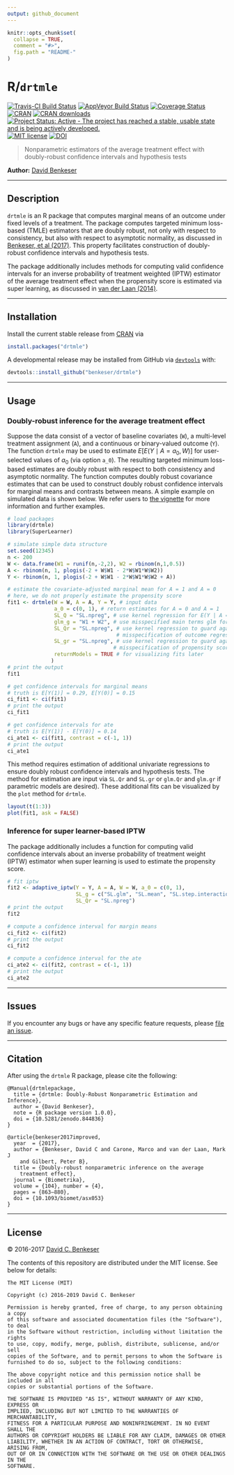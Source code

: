 ```yaml
---
output: github_document
---
```


```r
knitr::opts_chunk$set(
  collapse = TRUE,
  comment = "#>",
  fig.path = "README-"
)
```

# R/`drtmle`

[![Travis-CI Build Status](https://travis-ci.org/benkeser/drtmle.svg?branch=master)](https://travis-ci.org/benkeser/drtmle)
[![AppVeyor Build  Status](https://ci.appveyor.com/api/projects/status/github/benkeser/drtmle?branch=master&svg=true)](https://ci.appveyor.com/project/benkeser/drtmle)
[![Coverage Status](https://img.shields.io/codecov/c/github/benkeser/drtmle/master.svg)](https://codecov.io/github/benkeser/drtmle?branch=master)
[![CRAN](http://www.r-pkg.org/badges/version/drtmle)](http://www.r-pkg.org/pkg/drtmle)
[![CRAN downloads](https://cranlogs.r-pkg.org/badges/drtmle)](https://CRAN.R-project.org/package=drtmle)
[![Project Status: Active - The project has reached a stable, usable state and is being actively developed.](http://www.repostatus.org/badges/latest/active.svg)](http://www.repostatus.org/#active)
[![MIT license](http://img.shields.io/badge/license-MIT-brightgreen.svg)](http://opensource.org/licenses/MIT)
[![DOI](https://zenodo.org/badge/75324341.svg)](https://zenodo.org/badge/latestdoi/75324341)

> Nonparametric estimators of the average treatment effect with doubly-robust confidence intervals and hypothesis tests

__Author:__ [David Benkeser](https://www.benkeserstatistics.com/)

---

## Description

`drtmle` is an R package that computes marginal means of an outcome under fixed
levels of a treatment. The package computes targeted minimum loss-based (TMLE)
estimators that are doubly robust, not only with respect to consistency, but
also with respect to asymptotic normality, as discussed in [Benkeser, et al (2017)](https://academic.oup.com/biomet/article-abstract/104/4/863/4554445). This property
facilitates construction of doubly-robust confidence intervals and hypothesis
tests.

The package additionally includes methods for computing valid confidence
intervals for an inverse probability of treatment weighted (IPTW) estimator of
the average treatment effect when the propensity score is estimated via super
learning, as discussed in
[van der Laan (2014)](https://www.degruyter.com/downloadpdf/j/ijb.2014.10.issue-1/ijb-2012-0038/ijb-2012-0038.pdf).

---

## Installation

Install the current stable release from
[CRAN](https://cran.r-project.org/) via

```r
install.packages("drtmle")
```

A developmental release may be installed from GitHub via
[`devtools`](https://www.rstudio.com/products/rpackages/devtools/) with:

```r
devtools::install_github("benkeser/drtmle")
```

---

## Usage

### Doubly-robust inference for the average treatment effect

Suppose the data consist of a vector of baseline covariates (`W`), a multi-level
treatment assignment (`A`), and a continuous or binary-valued outcome (`Y`). The
function `drtmle` may be used to estimate $E[E(Y \mid A = a_0, W)]$ for
user-selected values of $a_0$ (via option `a_0`). The resulting targeted minimum
loss-based estimates are doubly robust with respect to both consistency and
asymptotic normality. The function computes doubly robust covariance estimates
that can be used to construct doubly robust confidence intervals for marginal
means and contrasts between means. A simple example on simulated data is shown
below. We refer users to [the vignette](https://benkeser.github.io/drtmle/articles/using_drtmle.html) for more information and further examples.

```r
# load packages
library(drtmle)
library(SuperLearner)

# simulate simple data structure
set.seed(12345)
n <- 200
W <- data.frame(W1 = runif(n,-2,2), W2 = rbinom(n,1,0.5))
A <- rbinom(n, 1, plogis(-2 + W$W1 - 2*W$W1*W$W2))
Y <- rbinom(n, 1, plogis(-2 + W$W1 - 2*W$W1*W$W2 + A))

# estimate the covariate-adjusted marginal mean for A = 1 and A = 0
# here, we do not properly estimate the propensity score
fit1 <- drtmle(W = W, A = A, Y = Y, # input data
               a_0 = c(0, 1), # return estimates for A = 0 and A = 1
               SL_Q = "SL.npreg", # use kernel regression for E(Y | A = a, W)
               glm_g = "W1 + W2", # use misspecified main terms glm for E(A | W)
               SL_Qr = "SL.npreg", # use kernel regression to guard against
                                   # misspecification of outcome regression
               SL_gr = "SL.npreg", # use kernel regression to guard against
                                  # misspecification of propensity score
               returnModels = TRUE # for visualizing fits later
              )
# print the output
fit1

# get confidence intervals for marginal means
# truth is E[Y(1)] = 0.29, E[Y(0)] = 0.15
ci_fit1 <- ci(fit1)
# print the output
ci_fit1

# get confidence intervals for ate
# truth is E[Y(1)] - E[Y(0)] = 0.14
ci_ate1 <- ci(fit1, contrast = c(-1, 1))
# print the output
ci_ate1
```

This method requires estimation of additional univariate regressions to ensure doubly robust confidence intervals and hypothesis tests. The method for estimation are input via `SL.Qr` and `SL.gr` or `glm.Qr` and `glm.gr` if parametric models are desired). These additional fits can be visualized by the `plot` method for `drtmle`. 
```r
layout(t(1:3))
plot(fit1, ask = FALSE)
```

### Inference for super learner-based IPTW

The package additionally includes a function for computing valid confidence
intervals about an inverse probability of treatment weight (IPTW) estimator when
super learning is used to estimate the propensity score.

```r
# fit iptw
fit2 <- adaptive_iptw(Y = Y, A = A, W = W, a_0 = c(0, 1),
                      SL_g = c("SL.glm", "SL.mean", "SL.step.interaction"),
                      SL_Qr = "SL.npreg")
# print the output
fit2

# compute a confidence interval for margin means
ci_fit2 <- ci(fit2)
# print the output
ci_fit2

# compute a confidence interval for the ate
ci_ate2 <- ci(fit2, contrast = c(-1, 1))
# print the output
ci_ate2
```
---

## Issues

If you encounter any bugs or have any specific feature requests, please [file an
issue](https://github.com/benkeser/drtmle/issues).

---

## Citation

After using the `drtmle` R package, please cite the following:

    @Manual{drtmlepackage,
      title = {drtmle: Doubly-Robust Nonparametric Estimation and Inference},
      author = {David Benkeser},
      note = {R package version 1.0.0},
      doi = {10.5281/zenodo.844836}
    }

    @article{benkeser2017improved,
      year  = {2017},
      author = {Benkeser, David C and Carone, Marco and van der Laan, Mark J
        and Gilbert, Peter B},
      title = {Doubly-robust nonparametric inference on the average
        treatment effect},
      journal = {Biometrika},
      volume = {104}, number = {4},
      pages = {863–880},
      doi = {10.1093/biomet/asx053}
    }

---

## License

&copy; 2016-2017 [David C. Benkeser](http://www.benkeserstatistics.com)

The contents of this repository are distributed under the MIT license. See
below for details:
```
The MIT License (MIT)

Copyright (c) 2016-2019 David C. Benkeser

Permission is hereby granted, free of charge, to any person obtaining a copy
of this software and associated documentation files (the "Software"), to deal
in the Software without restriction, including without limitation the rights
to use, copy, modify, merge, publish, distribute, sublicense, and/or sell
copies of the Software, and to permit persons to whom the Software is
furnished to do so, subject to the following conditions:

The above copyright notice and this permission notice shall be included in all
copies or substantial portions of the Software.

THE SOFTWARE IS PROVIDED "AS IS", WITHOUT WARRANTY OF ANY KIND, EXPRESS OR
IMPLIED, INCLUDING BUT NOT LIMITED TO THE WARRANTIES OF MERCHANTABILITY,
FITNESS FOR A PARTICULAR PURPOSE AND NONINFRINGEMENT. IN NO EVENT SHALL THE
AUTHORS OR COPYRIGHT HOLDERS BE LIABLE FOR ANY CLAIM, DAMAGES OR OTHER
LIABILITY, WHETHER IN AN ACTION OF CONTRACT, TORT OR OTHERWISE, ARISING FROM,
OUT OF OR IN CONNECTION WITH THE SOFTWARE OR THE USE OR OTHER DEALINGS IN THE
SOFTWARE.
```

